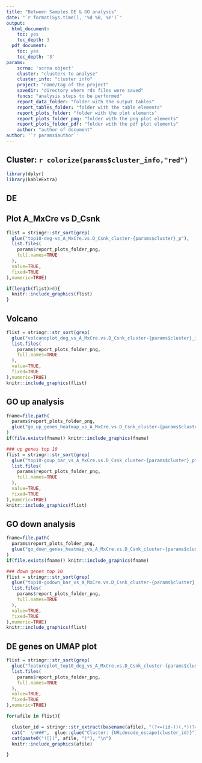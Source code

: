 ```yaml
---
title: "Between Samples DE & GO analysis"
date: "`r format(Sys.time(), '%d %B, %Y')`"
output:
  html_document:
    toc: yes
    toc_depth: 3
  pdf_document:
    toc: yes
    toc_depth: '3'
params:
    scrna: 'scrna object'
    cluster: "clusters to analyse"
    cluster_info: "cluster info"
    project: "name/tag of the project"
    savedir: "directory where rds files were saved"
    funcs: "analysis steps to be performed"
    report_data_folder: "folder with the output tables"
    report_tables_folder: "folder with the table elements"
    report_plots_folder: "folder with the plot elements"
    report_plots_folder_png: "folder with the png plot elements"
    report_plots_folder_pdf: "folder with the pdf plot elements"
    author: "author of document"
author: '`r params$author`'
---
```


## Cluster: `r colorize(params$cluster_info,"red")`

```r
library(dplyr)
library(kableExtra)
```

## DE

## Plot A_MxCre vs D_Csnk
```r
flist = stringr::str_sort(grep(
  glue("top10-deg-vs_A_MxCre.vs.D_Csnk_cluster-{params$cluster}_p"),
  list.files(
    params$report_plots_folder_png,
    full.names=TRUE
  ),
  value=TRUE,
  fixed=TRUE
),numeric=TRUE)

if(length(flist)>0){
  knitr::include_graphics(flist)
}
```

## Volcano
```r
flist = stringr::str_sort(grep(
  glue("volcanoplot_deg_vs_A_MxCre.vs.D_Csnk_cluster-{params$cluster}_id-"),
  list.files(
    params$report_plots_folder_png,
    full.names=TRUE
  ),
  value=TRUE,
  fixed=TRUE
),numeric=TRUE)
knitr::include_graphics(flist)
```

## GO up analysis
```r
fname=file.path(
  params$report_plots_folder_png,
  glue("go_up_genes_heatmap_vs_A_MxCre.vs.D_Csnk_cluster-{params$cluster}.png")
)
if(file.exists(fname)) knitr::include_graphics(fname)
```


```r
### up genes top 10
flist = stringr::str_sort(grep(
  glue("top10-goup_bar_vs_A_MxCre.vs.D_Csnk_cluster-{params$cluster}_p"),
  list.files(
    params$report_plots_folder_png,
    full.names=TRUE
  ),
  value=TRUE,
  fixed=TRUE
),numeric=TRUE)
knitr::include_graphics(flist)

```

## GO down analysis
```r
fname=file.path(
  params$report_plots_folder_png,
  glue("go_down_genes_heatmap_vs_A_MxCre.vs.D_Csnk_cluster-{params$cluster}.png")
)
if(file.exists(fname)) knitr::include_graphics(fname)
```

```r
### down genes top 10
flist = stringr::str_sort(grep(
  glue("top10-godown_bar_vs_A_MxCre.vs.D_Csnk_cluster-{params$cluster}_p"),
  list.files(
    params$report_plots_folder_png,
    full.names=TRUE
  ),
  value=TRUE,
  fixed=TRUE
),numeric=TRUE)
knitr::include_graphics(flist)

```

## DE genes on UMAP plot
```r
flist = stringr::str_sort(grep(
  glue("featureplot_top10_deg_vs_A_MxCre.vs.D_Csnk_cluster-{params$cluster}_id-"),
  list.files(
    params$report_plots_folder_png,
    full.names=TRUE
  ),
  value=TRUE,
  fixed=TRUE
),numeric=TRUE)

for(afile in flist){

  cluster_id = stringr::str_extract(basename(afile), "(?<=(id-))(.*)(?=\\.png)")
  cat("  \n###",  glue::glue("Cluster: {URLdecode_escape(cluster_id)}"),"   \n")
  cat(paste0("![](", afile, ")"), "\n")
  knitr::include_graphics(afile)

}
```

